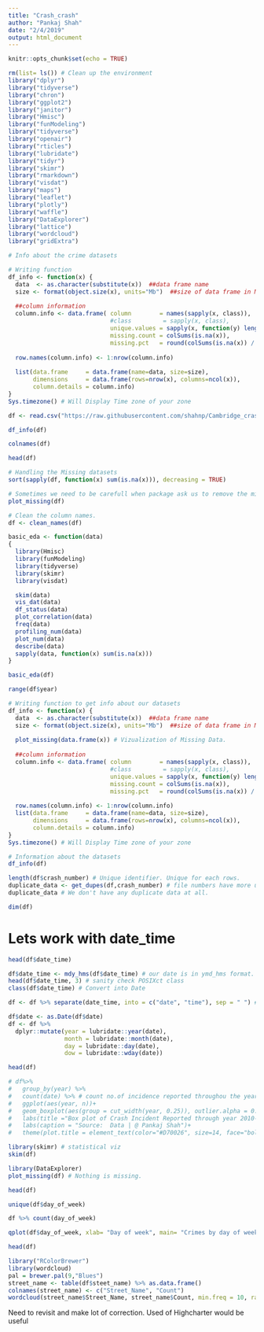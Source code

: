 ```yaml
---
title: "Crash_crash"
author: "Pankaj Shah"
date: "2/4/2019"
output: html_document
---
```


```r
knitr::opts_chunk$set(echo = TRUE)
```

```r
rm(list= ls()) # Clean up the environment
library("dplyr")
library("tidyverse")
library("chron")
library("ggplot2")
library("janitor")
library("Hmisc")
library("funModeling")
library("tidyverse")
library("openair")
library("rticles")
library("lubridate")
library("tidyr")
library("skimr")
library("rmarkdown")
library("visdat")
library("maps")
library("leaflet")
library("plotly")
library("waffle") 
library("DataExplorer")
library("lattice")
library("wordcloud")
library("gridExtra")
```


```r
# Info about the crime datasets

# Writing function
df_info <- function(x) {
  data  <- as.character(substitute(x))  ##data frame name
  size <- format(object.size(x), units="Mb")  ##size of data frame in Mb
  
  ##column information
  column.info <- data.frame( column        = names(sapply(x, class)),
                             #class         = sapply(x, class),
                             unique.values = sapply(x, function(y) length(unique(y))),
                             missing.count = colSums(is.na(x)),
                             missing.pct   = round(colSums(is.na(x)) / nrow(x) * 100, 2))
  
  row.names(column.info) <- 1:nrow(column.info)
  
  list(data.frame     = data.frame(name=data, size=size),
       dimensions     = data.frame(rows=nrow(x), columns=ncol(x)),
       column.details = column.info)
}
Sys.timezone() # Will Display Time zone of your zone
```

```r
df <- read.csv("https://raw.githubusercontent.com/shahnp/Cambridge_crash/master/crash.csv")
```

```r
df_info(df)
```

```r
colnames(df)
```

```r
head(df)
```

```r
# Handling the Missing datasets
sort(sapply(df, function(x) sum(is.na(x))), decreasing = TRUE)
```


```r
# Sometimes we need to be carefull when package ask us to remove the missing data.
plot_missing(df)
```

```r

# Clean the column names.
df <- clean_names(df)
```

```r
basic_eda <- function(data)
{
  library(Hmisc)
  library(funModeling)
  library(tidyverse)
  library(skimr)
  library(visdat)

  skim(data)
  vis_dat(data)
  df_status(data)
  plot_correlation(data)
  freq(data)
  profiling_num(data)
  plot_num(data)
  describe(data)
  sapply(data, function(x) sum(is.na(x)))
}
```


```r
basic_eda(df)
```


```r
range(df$year)
```

```r
# Writing function to get info about our datasets
df_info <- function(x) {
  data  <- as.character(substitute(x))  ##data frame name
  size <- format(object.size(x), units="Mb")  ##size of data frame in Mb
  
  plot_missing(data.frame(x)) # Vizualization of Missing Data.
  
  ##column information
  column.info <- data.frame( column        = names(sapply(x, class)),
                             #class         = sapply(x, class),
                             unique.values = sapply(x, function(y) length(unique(y))),
                             missing.count = colSums(is.na(x)),
                             missing.pct   = round(colSums(is.na(x)) / nrow(x) * 100, 2))
                            
  row.names(column.info) <- 1:nrow(column.info)
  list(data.frame     = data.frame(name=data, size=size),
       dimensions     = data.frame(rows=nrow(x), columns=ncol(x)),
       column.details = column.info)
}
Sys.timezone() # Will Display Time zone of your zone

# Information about the datasets
df_info(df)
```



```r
length(df$crash_number) # Unique identifier. Unique for each rows.
duplicate_data <- get_dupes(df,crash_number) # file numbers have more unique values than other column.
duplicate_data # We don't have any duplicate data at all.
```


```r
dim(df)
```

# Lets work with date_time

```r
head(df$date_time)
```

```r
df$date_time <- mdy_hms(df$date_time) # our date is in ymd_hms format.
head(df$date_time, 3) # sanity check POSIXct class
class(df$date_time) # Convert into Date
```


```r
df <- df %>% separate(date_time, into = c("date", "time"), sep = " ") # split into date and time stamp

```

```r
df$date <- as.Date(df$date)
df <- df %>%
  dplyr::mutate(year = lubridate::year(date), 
                month = lubridate::month(date), 
                day = lubridate::day(date), 
                dow = lubridate::wday(date))
```


```r
head(df)
```


```r
# df%>%
#   group_by(year) %>% 
#   count(date) %>% # count no.of incidence reported throughou the year
#   ggplot(aes(year, n))+
#   geom_boxplot(aes(group = cut_width(year, 0.25)), outlier.alpha = 0.3, outlier.colour = "red", outlier.shape = 1)+
#   labs(title ="Box plot of Crash Incident Reported through year 2010-2016", color = "red")+
#   labs(caption = "Source:  Data | @ Pankaj Shah")+
#   theme(plot.title = element_text(color="#D70026", size=14, face="bold.italic", hjust = 0.5, vjust=0.5))
```

```r
library(skimr) # statistical viz
skim(df)
```


```r
library(DataExplorer)
plot_missing(df) # Nothing is missing.
```


```r
head(df)
```


```r
unique(df$day_of_week)
```

```r
df %>% count(day_of_week)
```

```r
qplot(df$day_of_week, xlab= "Day of week", main= "Crimes by day of week") + scale_y_continuous("Number of crimes")
```

```r
head(df)
```

```r
library("RColorBrewer")
library(wordcloud)
pal = brewer.pal(9,"Blues")
street_name <- table(df$steet_name) %>% as.data.frame()
colnames(street_name) <- c("Street_Name", "Count")
wordcloud(street_name$Street_Name, street_name$Count, min.freq = 10, random.order = F, random.color = F, colors =c("black", "cornflowerblue", "darkred"), scale = c(2,.3))
```


Need to revisit and make lot of correction. Used of Highcharter would be useful
